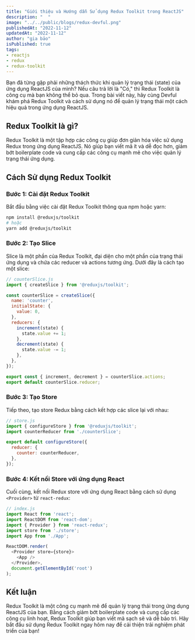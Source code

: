 ```yaml
---
title: "Giới thiệu và Hướng dẫn Sử dụng Redux Toolkit trong ReactJS"
description: "  "
image: "../../public/blogs/redux-devful.png"
publishedAt: "2022-11-12"
updatedAt: "2022-11-12"
author: "gia bảo"
isPublished: true
tags:
- reactjs
- redux
- redux-toolkit
---
```


Bạn đã từng gặp phải những thách thức khi quản lý trạng thái (state) của ứng dụng ReactJS của mình? Nếu câu trả lời là "Có," thì Redux Toolkit là công cụ mà bạn không thể bỏ qua. Trong bài viết này, hãy cùng Devful khám phá Redux Toolkit và cách sử dụng nó để quản lý trạng thái một cách hiệu quả trong ứng dụng ReactJS.

## Redux Toolkit là gì?

Redux Toolkit là một tập hợp các công cụ giúp đơn giản hóa việc sử dụng Redux trong ứng dụng ReactJS. Nó giúp bạn viết mã ít và dễ đọc hơn, giảm bớt boilerplate code và cung cấp các công cụ mạnh mẽ cho việc quản lý trạng thái ứng dụng.

## Cách Sử dụng Redux Toolkit

### Bước 1: Cài đặt Redux Toolkit

Bắt đầu bằng việc cài đặt Redux Toolkit thông qua npm hoặc yarn:

```bash
npm install @reduxjs/toolkit
# hoặc
yarn add @reduxjs/toolkit
```

### Bước 2: Tạo Slice

Slice là một phần của Redux Toolkit, đại diện cho một phần của trạng thái ứng dụng và chứa các reducer và actions tương ứng. Dưới đây là cách tạo một slice:

```javascript
// counterSlice.js
import { createSlice } from '@reduxjs/toolkit';

const counterSlice = createSlice({
  name: 'counter',
  initialState: {
    value: 0,
  },
  reducers: {
    increment(state) {
      state.value += 1;
    },
    decrement(state) {
      state.value -= 1;
    },
  },
});

export const { increment, decrement } = counterSlice.actions;
export default counterSlice.reducer;
```

### Bước 3: Tạo Store

Tiếp theo, tạo store Redux bằng cách kết hợp các slice lại với nhau:

```javascript
// store.js
import { configureStore } from '@reduxjs/toolkit';
import counterReducer from './counterSlice';

export default configureStore({
  reducer: {
    counter: counterReducer,
  },
});
```

### Bước 4: Kết nối Store với ứng dụng React

Cuối cùng, kết nối Redux store với ứng dụng React bằng cách sử dụng `<Provider>` từ `react-redux`:

```javascript
// index.js
import React from 'react';
import ReactDOM from 'react-dom';
import { Provider } from 'react-redux';
import store from './store';
import App from './App';

ReactDOM.render(
  <Provider store={store}>
    <App />
  </Provider>,
  document.getElementById('root')
);
```

## Kết luận

Redux Toolkit là một công cụ mạnh mẽ để quản lý trạng thái trong ứng dụng ReactJS của bạn. Bằng cách giảm bớt boilerplate code và cung cấp các công cụ linh hoạt, Redux Toolkit giúp bạn viết mã sạch sẽ và dễ bảo trì. Hãy bắt đầu sử dụng Redux Toolkit ngay hôm nay để cải thiện trải nghiệm phát triển của bạn!

